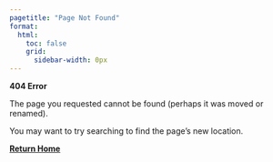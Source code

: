 ```yaml
---
pagetitle: "Page Not Found"
format: 
  html: 
    toc: false
    grid:
      sidebar-width: 0px
---
```


::: {.centered}
**404 Error**

The page you requested cannot be found (perhaps it was moved or renamed).

You may want to try searching to find the page's new location.

**[Return Home](index.qmd)**
:::